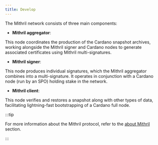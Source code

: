 ```yaml
---
title: Develop
---
```



The Mithril network consists of three main components:

- **Mithril aggregator**:

This node coordinates the production of the Cardano snapshot archives, working alongside the Mithril signer and Cardano nodes to generate associated certificates using Mithril multi-signatures.

- **Mithril signer**:

This node produces individual signatures, which the Mithril aggregator combines into a multi-signature. It operates in conjunction with a Cardano node (run by an SPO) holding stake in the network.

- **Mithril client**:

This node verifies and restores a snapshot along with other types of data, facilitating lightning-fast bootstrapping of a Cardano full node.

<DocCardList />

:::tip

For more information about the Mithril protocol, refer to the [about Mithril](../../mithril/mithril-protocol/protocol.md) section.

:::
